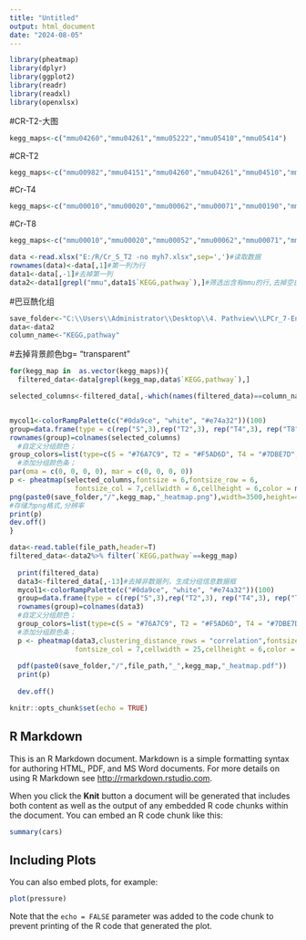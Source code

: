 ```yaml
---
title: "Untitled"
output: html_document
date: "2024-08-05"
---
```

```r
library(pheatmap)
library(dplyr)
library(ggplot2)
library(readr)
library(readxl)
library(openxlsx)
```

#CR-T2-大图
```r
kegg_maps<-c("mmu04260","mmu04261","mmu05222","mmu05410","mmu05414")
```

#CR-T2
```r
kegg_maps<-c("mmu00982","mmu04151","mmu04260","mmu04261","mmu04510","mmu04512","mmu04975","mmu04979","mmu05145","mmu05146","mmu05200","mmu05222","mmu05410","mmu05414","mmu05416")
```



#Cr-T4
```r
kegg_maps<-c("mmu00010","mmu00020","mmu00062","mmu00071","mmu00190","mmu00230","mmu00280","mmu00330","mmu00360","mmu00400","mmu00500","mmu00620","mmu00630","mmu00640","mmu00650","mmu04146","mmu04260","mmu04261","mmu04610","mmu04612","mmu04714","mmu04723","mmu04910","mmu04922","mmu04932","mmu04961","mmu04979","mmu05010","mmu05012","mmu05014","mmu05016","mmu05020","mmu05022","mmu05146","mmu05208","mmu05410","mmu05412","mmu05414","mmu05415","mmu05416")
```

#Cr-T8
```r
kegg_maps<-c("mmu00010","mmu00020","mmu00052","mmu00062","mmu00071","mmu00190","mmu00270","mmu00280","mmu00310","mmu00330","mmu00380","mmu00410","mmu00500","mmu00620","mmu00630","mmu00640","mmu00650","mmu03018","mmu04066","mmu04146","mmu04217","mmu04260","mmu04670","mmu04714","mmu04723","mmu04918","mmu04919","mmu04922","mmu04932","mmu04964","mmu05010","mmu05012","mmu05016","mmu05020","mmu05022","mmu05208","mmu05230","mmu05410","mmu05412","mmu05414","mmu05415")
```



```r
data <-read.xlsx("E:/R/Cr_S_T2 -no myh7.xlsx",sep=',')#读取数据
rownames(data)<-data[,1]#第一列为行
data1<-data[,-1]#去掉第一列
data2<-data1[grepl("mmu",data1$`KEGG,pathway`),]#筛选出含有mmu的行,去掉空白行
```


#巴豆酰化组
```r
save_folder<-"C:\\Users\\Administrator\\Desktop\\4. Pathview\\LPCr_7-Enrichment_pathway_image\\T2vsS\\heatmap - no myh7"
data<-data2
column_name<-"KEGG,pathway"
```
#去掉背景颜色bg= "transparent"

 
```r
for(kegg_map in  as.vector(kegg_maps)){
  filtered_data<-data[grepl(kegg_map,data$`KEGG,pathway`),]

selected_columns<-filtered_data[,-which(names(filtered_data)==column_name)]


mycol1<-colorRampPalette(c("#0da9ce", "white", "#e74a32"))(100)
group=data.frame(type = c(rep("S",3),rep("T2",3), rep("T4",3), rep("T8",3)))
rownames(group)=colnames(selected_columns)
  #自定义分组颜色；
group_colors=list(type=c(S = "#76A7C9", T2 = "#F5AD6D", T4 = "#7DBE7D",T8 = "#DB797A"))
  #添加分组颜色条；
par(oma = c(0, 0, 0, 0), mar = c(0, 0, 0, 0))
p <- pheatmap(selected_columns,fontsize = 6,fontsize_row = 6,
                fontsize_col = 7,cellwidth = 6,cellheight = 6,color = mycol1,border="white",treeheight_col=6,treeheight_row = 6,cluster_cols = F,gaps_col=c(3,6,9),annotation_col=group,annotation_color=group_colors)
png(paste0(save_folder,"/",kegg_map,"_heatmap.png"),width=3500,height=4000,res=1200)
#存储为png格式,分辨率
print(p)
dev.off()
}
```

 
```r

data<-read.table(file_path,header=T)
filtered_data<-data2%>% filter(`KEGG,pathway`==kegg_map)
 
  print(filtered_data)
  data3<-filtered_data[,-13]#去掉非数据列，生成分组信息数据框
  mycol1<-colorRampPalette(c("#0da9ce", "white", "#e74a32"))(100)
  group=data.frame(type = c(rep("S",3),rep("T2",3), rep("T4",3), rep("T8",3)))
  rownames(group)=colnames(data3)
  #自定义分组颜色；
  group_colors=list(type=c(S = "#76A7C9", T2 = "#F5AD6D", T4 = "#7DBE7D",T8 = "#DB797A"))
  #添加分组颜色条；
  p <- pheatmap(data3,clustering_distance_rows = "correlation",fontsize = 6,fontsize_row = 6,
                fontsize_col = 7,cellwidth = 25,cellheight = 6,color = mycol1,border="white",treeheight_col=30,cluster_cols = F,gaps_col=c(3,6,9),annotation_col=group,annotation_color=group_colors)
  
  pdf(paste0(save_folder,"/",file_path,"_",kegg_map,"_heatmap.pdf"))
  print(p)
  
  dev.off()

```














```r
knitr::opts_chunk$set(echo = TRUE)
```

## R Markdown

This is an R Markdown document. Markdown is a simple formatting syntax for authoring HTML, PDF, and MS Word documents. For more details on using R Markdown see <http://rmarkdown.rstudio.com>.

When you click the **Knit** button a document will be generated that includes both content as well as the output of any embedded R code chunks within the document. You can embed an R code chunk like this:

```r
summary(cars)
```

## Including Plots

You can also embed plots, for example:

```r
plot(pressure)
```

Note that the `echo = FALSE` parameter was added to the code chunk to prevent printing of the R code that generated the plot.
